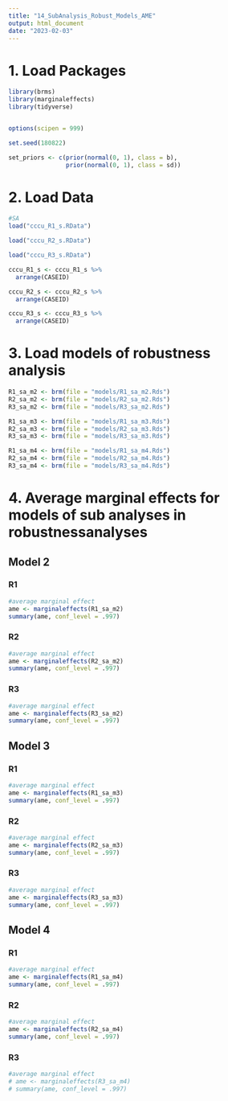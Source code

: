 ```yaml
---
title: "14_SubAnalysis_Robust_Models_AME"
output: html_document
date: "2023-02-03"
---
```


# 1. Load Packages
```r
library(brms)
library(marginaleffects)
library(tidyverse)


options(scipen = 999)

set.seed(180822)

set_priors <- c(prior(normal(0, 1), class = b),
                prior(normal(0, 1), class = sd))
```

# 2. Load Data
```r
#SA
load("cccu_R1_s.RData")

load("cccu_R2_s.RData")

load("cccu_R3_s.RData")

```

```r

cccu_R1_s <- cccu_R1_s %>%
  arrange(CASEID)

cccu_R2_s <- cccu_R2_s %>%
  arrange(CASEID)

cccu_R3_s <- cccu_R3_s %>%
  arrange(CASEID)
```


# 3. Load models of robustness analysis
```r
R1_sa_m2 <- brm(file = "models/R1_sa_m2.Rds")
R2_sa_m2 <- brm(file = "models/R2_sa_m2.Rds")
R3_sa_m2 <- brm(file = "models/R3_sa_m2.Rds")

R1_sa_m3 <- brm(file = "models/R1_sa_m3.Rds")
R2_sa_m3 <- brm(file = "models/R2_sa_m3.Rds")
R3_sa_m3 <- brm(file = "models/R3_sa_m3.Rds")

R1_sa_m4 <- brm(file = "models/R1_sa_m4.Rds")
R2_sa_m4 <- brm(file = "models/R2_sa_m4.Rds")
R3_sa_m4 <- brm(file = "models/R3_sa_m4.Rds")
```



# 4. Average marginal effects for models of sub analyses in robustnessanalyses

## Model 2

### R1
```r
#average marginal effect
ame <- marginaleffects(R1_sa_m2)
summary(ame, conf_level = .997)
```


### R2
```r
#average marginal effect
ame <- marginaleffects(R2_sa_m2)
summary(ame, conf_level = .997)
```


### R3
```r
#average marginal effect
ame <- marginaleffects(R3_sa_m2)
summary(ame, conf_level = .997)
```

## Model 3
### R1
```r
#average marginal effect
ame <- marginaleffects(R1_sa_m3)
summary(ame, conf_level = .997)
```


### R2
```r
#average marginal effect
ame <- marginaleffects(R2_sa_m3)
summary(ame, conf_level = .997)
```

### R3
```r
#average marginal effect
ame <- marginaleffects(R3_sa_m3)
summary(ame, conf_level = .997)
```

## Model 4
### R1
```r
#average marginal effect
ame <- marginaleffects(R1_sa_m4)
summary(ame, conf_level = .997)

```


### R2
```r
#average marginal effect
ame <- marginaleffects(R2_sa_m4)
summary(ame, conf_level = .997)

```


### R3
```r
#average marginal effect
# ame <- marginaleffects(R3_sa_m4)
# summary(ame, conf_level = .997)

```



